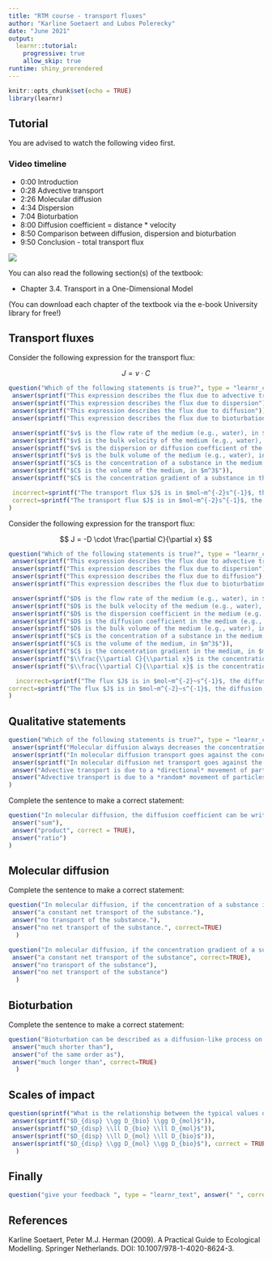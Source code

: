 ```yaml
---
title: "RTM course - transport fluxes"
author: "Karline Soetaert and Lubos Polerecky"
date: "June 2021"
output: 
  learnr::tutorial:
    progressive: true
    allow_skip: true
runtime: shiny_prerendered
---
```


```r
knitr::opts_chunk$set(echo = TRUE)
library(learnr)
```

## Tutorial

You are advised to watch the following video first.

### Video timeline
* 0:00 Introduction
* 0:28 Advective transport
* 2:26 Molecular diffusion
* 4:34 Dispersion
* 7:04 Bioturbation
* 8:00 Diffusion coefficient = distance * velocity
* 8:50 Comparison between diffusion, dispersion and bioturbation
* 9:50 Conclusion - total transport flux

![](https://www.youtube.com/watch?v=zAj4m6tGDhQ&list=PLx8PHcDdmF-uD1Pr07TU9SzlhlGpfrxqn&index=11)

You can also read the following section(s) of the textbook:

* Chapter 3.4. Transport in a One-Dimensional Model

(You can download each chapter of the textbook via the e-book University library for free!)

## Transport fluxes

Consider the following expression for the transport flux:

$$
J =  v \cdot C
$$

```r
question("Which of the following statements is true?", type = "learnr_checkbox",
 answer(sprintf("This expression describes the flux due to advective transport"), correct = TRUE),
 answer(sprintf("This expression describes the flux due to dispersion")), 
 answer(sprintf("This expression describes the flux due to diffusion")), 
 answer(sprintf("This expression describes the flux due to bioturbation")), 

 answer(sprintf("$v$ is the flow rate of the medium (e.g., water), in $m^3~s^{-1}$")),
 answer(sprintf("$v$ is the bulk velocity of the medium (e.g., water), in $m~s^{-1}$"), correct = TRUE),
 answer(sprintf("$v$ is the dispersion or diffusion coefficient of the medium (e.g., water), in $m^2~s^{-1}$")),
 answer(sprintf("$v$ is the bulk volume of the medium (e.g., water), in $m^{3}$")),
 answer(sprintf("$C$ is the concentration of a substance in the medium, in $mol~m^{-3}$"), correct=TRUE),
 answer(sprintf("$C$ is the volume of the medium, in $m^3$")),
 answer(sprintf("$C$ is the concentration gradient of a substance in the medium, in $mol~m^{-4}$")),

 incorrect=sprintf("The transport flux $J$ is in $mol~m^{-2}s^{-1}$, the advection velocity $v$ is in $m~s^{-1}$, the concentration $C$ is in $mol~m^{-3}$."),
 correct=sprintf("The transport flux $J$ is in $mol~m^{-2}s^{-1}$, the advection velocity $v$ is in $m~s^{-1}$, the concentration $C$ is in $mol~m^{-3}$.")  
)
```

Consider the following expression for the transport flux:

$$
J =  -D \cdot \frac{\partial C}{\partial x}
$$

```r
question("Which of the following statements is true?", type = "learnr_checkbox",
 answer(sprintf("This expression describes the flux due to advective transport")),
 answer(sprintf("This expression describes the flux due to dispersion"), correct = TRUE), 
 answer(sprintf("This expression describes the flux due to diffusion"), correct = TRUE), 
 answer(sprintf("This expression describes the flux due to bioturbation"), correct = TRUE), 

 answer(sprintf("$D$ is the flow rate of the medium (e.g., water), in $m^3~s^{-1}$")),
 answer(sprintf("$D$ is the bulk velocity of the medium (e.g., water), in $m~s^{-1}$")),
 answer(sprintf("$D$ is the dispersion coefficient in the medium (e.g., water), in $m^2~s^{-1}$"), correct = TRUE),
 answer(sprintf("$D$ is the diffusion coefficient in the medium (e.g., water), in $m^2~s^{-1}$"), correct = TRUE),
 answer(sprintf("$D$ is the bulk volume of the medium (e.g., water), in $m^{3}$")),
 answer(sprintf("$C$ is the concentration of a substance in the medium, in $mol~m^{-3}$"), correct=TRUE),
 answer(sprintf("$C$ is the volume of the medium, in $m^3$")),
 answer(sprintf("$C$ is the concentration gradient in the medium, in $mol~m^{-4}$")),
 answer(sprintf("$\\frac{\\partial C}{\\partial x}$ is the concentration gradient in the medium, in $mol~m^{-2}$")),
 answer(sprintf("$\\frac{\\partial C}{\\partial x}$ is the concentration gradient in the medium, in $mol~m^{-4}$"), correct=TRUE),

  incorrect=sprintf("The flux $J$ is in $mol~m^{-2}~s^{-1}$, the diffusion, dispersion or bioturbation mixing coefficient $D$ is in $m^2~s^{-1}$, the concentration $C$ is in $mol~m^{-3}$, and the concentration gradient $\\frac{\\partial C}{\\partial x}$ is in $mol~m^{-4}$."),
correct=sprintf("The flux $J$ is in $mol~m^{-2}~s^{-1}$, the diffusion, dispersion or bioturbation mixing coefficient $D$ is in $m^2~s^{-1}$, the concentration $C$ is in $mol~m^{-3}$, and the concentration gradient $\\frac{\\partial C}{\\partial x}$ is in $mol~m^{-4}$.")  
)
```

## Qualitative statements

```r
question("Which of the following statements is true?", type = "learnr_checkbox",
 answer(sprintf("Molecular diffusion always decreases the concentration (hence the negative sign)")),
 answer(sprintf("In molecular diffusion transport goes against the concentration gradient (hence the negative sign)")),
 answer(sprintf("In molecular diffusion net transport goes against the concentration gradient (hence the negative sign)"), correct=TRUE),
 answer("Advective transport is due to a *directional* movement of particles, whereas diffusive transport is due to a *random* movement of particles.", correct = TRUE),  
 answer("Advective transport is due to a *random* movement of particles, whereas diffusive transport is due to a *directional* movement of particles.")
)
```

Complete the sentence to make a correct statement:

```r
question("In molecular diffusion, the diffusion coefficient can be written as a [. . .] of a characteristic distance that a particle travels between collisions with other particles and the characteristic velocity of the particle.", type = "learnr_checkbox",
 answer("sum"),
 answer("product", correct = TRUE),
 answer("ratio")
)
```

## Molecular diffusion

Complete the sentence to make a correct statement:

```r
question("In molecular diffusion, if the concentration of a substance is constant (i.e., not varying in space), there is", type = "learnr_checkbox",
 answer("a constant net transport of the substance."),
 answer("no transport of the substance."),
 answer("no net transport of the substance.", correct=TRUE)
  )
```

```r
question("In molecular diffusion, if the concentration gradient of a substance is constant (i.e., not varying in space), there is", type = "learnr_checkbox",
 answer("a constant net transport of the substance", correct=TRUE),
 answer("no transport of the substance"),
 answer("no net transport of the substance")
  )
```

## Bioturbation

Complete the sentence to make a correct statement:

```r
question("Bioturbation can be described as a diffusion-like process on time scales that are [. . .] intervals between translocation events of individual particles.", type = "learnr_checkbox",
 answer("much shorter than"),
 answer("of the same order as"),
 answer("much longer than", correct=TRUE)
  )
```

## Scales of impact

```r
question(sprintf("What is the relationship between the typical values of the dispersion coefficient ($D_{disp}$), the molecular diffusion coefficient ($D_{mol}$), and the bioturbation mixing coefficient ($D_{bio}$)?"), type = "learnr_checkbox",
 answer(sprintf("$D_{disp} \\gg D_{bio} \\gg D_{mol}$")),
 answer(sprintf("$D_{disp} \\ll D_{bio} \\ll D_{mol}$")),
 answer(sprintf("$D_{disp} \\ll D_{mol} \\ll D_{bio}$")),
 answer(sprintf("$D_{disp} \\gg D_{mol} \\gg D_{bio}$"), correct = TRUE)
  )
```

## Finally

```r
question("give your feedback ", type = "learnr_text", answer(" ", correct=TRUE), correct="thank you", incorrect = "thank you")
```

## References

Karline Soetaert, Peter M.J. Herman (2009). A Practical Guide to Ecological Modelling. Springer Netherlands. DOI: 10.1007/978-1-4020-8624-3.